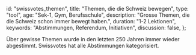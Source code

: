 
  id: "swissvotes_themen",
  title: "Themen, die die Schweiz bewegen",
  type: "tool",
  age: "Sek-1, Gym, Berufsschule",
  description: "Grosse Themen, die die Schweiz schon immer bewegt haben.",
  duration: "1-2 Lektionen",
  keywords: "Abstimmungen, Referendum, Initiativen",
  discussion: false,
};

Über gewisse Themen wurde in den letzten 250 Jahren immer wieder abgestimmt. Swissvotes
hat alle Abstimmungen kategorisiert.

<SwissvotesTopics />
